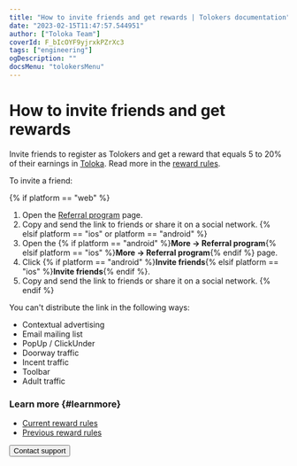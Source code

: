 ```yaml
---
title: "How to invite friends and get rewards | Tolokers documentation"
date: "2023-02-15T11:47:57.544951"
author: ["Toloka Team"]
coverId: F_bIcOYF9yjrxkPZrXc3
tags: ["engineering"]
ogDescription: ""
docsMenu: "tolokersMenu"
---
```


# How to invite friends and get rewards

Invite friends to register as Tolokers and get a reward that equals 5 to 20% of their earnings in [Toloka](http://toloka.yandex.com/). Read more in the [reward rules](/docs-new/tolokers/referal-rules).

To invite a friend:

{% if platform == "web" %}
1. Open the [Referral program](https://toloka.yandex.com/profile/referral) page.
1. Copy and send the link to friends or share it on a social network.
   {% elsif platform == "ios" or platform == "android" %}
1. Open the {% if platform == "android" %}**More → Referral program**{% elsif platform == "ios" %}**More → Referral program**{% endif %} page.
1. Click {% if platform == "android" %}**Invite friends**{% elsif platform == "ios" %}**Invite friends**{% endif %}.
1. Copy and send the link to friends or share it on a social network.
   {% endif %}

<Note mode="restriction" title="Alert">

You can't distribute the link in the following ways:
- Contextual advertising
- Email mailing list
- PopUp / ClickUnder
- Doorway traffic
- Incent traffic
- Toolbar
- Adult traffic

</Note>

### Learn more {#learnmore}
- [Current reward rules](/docs-new/tolokers/referal-rules)
- [Previous reward rules](/docs-new/tolokers/referal-archive)

<Button themeColor="light" view="default" size="l" type="link" url="/docs-new/tolokers/troubleshooting/troubleshooting#not_working_properly">Contact support</Button>